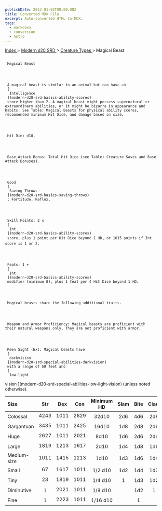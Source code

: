```yaml
---
publishDate: 2023-01-02T00:00:00Z
title: Converted MDX File
excerpt: Auto-converted HTML to MDX.
tags:
  - markdown
  - conversion
  - Astro
---
```







[
      Index
     ](-index)
     >
     [
      Modern d20 SRD
     ](modern-d20-srd-index)
     >
     [
      Creature Types
     ](modern-d20-srd-creature-types-index)
     > Magical Beast
    





## 
     Magical Beast
    



     A magical beast is similar to an animal but can have an
     [
      Intelligence
     ](modern-d20-srd-basics-ability-scores)
     score higher than 2. A magical beast might possess supernatural or extraordinary abilities, or it might be bizarre in appearance and habits. See Table: Magical Beasts for physical ability scores, recommended minimum Hit Dice, and damage based on size.
    



     Hit Die: d10.
    



     Base Attack Bonus: Total Hit Dice (see Table: Creature Saves and Base Attack Bonuses).
    



     Good
     [
      Saving Throws
     ](modern-d20-srd-basics-saving-throws)
     : Fortitude, Reflex.
    



     Skill Points: 2 x
     [
      Int
     ](modern-d20-srd-basics-ability-scores)
     score, plus 1 point per Hit Dice beyond 1 HD, or 1015 points if Int score is 1 or 2.
    



     Feats: 1 +
     [
      Int
     ](modern-d20-srd-basics-ability-scores)
     modifier (minimum 0), plus 1 feat per 4 Hit Dice beyond 1 HD.
    



     Magical beasts share the following additional traits.
    



     Weapon and Armor Proficiency: Magical beasts are proficient with their natural weapons only. They are not proficient with armor.
    



     Keen Sight (Ex): Magical beasts have
     [
      darkvision
     ](modern-d20-srd-special-abilities-darkvision)
     with a range of 60 feet and
     [
      low-light
  vision
     ](modern-d20-srd-special-abilities-low-light-vision)
     (unless noted otherwise).
    


| Size | Str | Dex | Con | Minimum HD | Slam | Bite | Claw | Gore |
| :------ | :-----: | :-----: | :-----: | :------------: | :------: | :------: | :------: | ------: |
| Colossal | 4243 | 1011 | 2829 | 32d10 | 2d6 | 4d6 | 2d8 | 4d6 |
| Gargantuan | 3435 | 1011 | 2425 | 16d10 | 1d8 | 2d8 | 2d6 | 2d8 |
| Huge | 2627 | 1011 | 2021 | 8d10 | 1d6 | 2d6 | 2d4 | 2d6 |
| Large | 1819 | 1213 | 1617 | 2d10 | 1d4 | 1d8 | 1d6 | 1d8 |
| Medium-size | 1011 | 1415 | 1213 | 1d10 | 1d3 | 1d6 | 1d4 | 1d6 |
| Small | 67 | 1617 | 1011 | 1/2 d10 | 1d2 | 1d4 | 1d3 | 1d4 |
| Tiny | 23 | 1819 | 1011 | 1/4 d10 | 1 | 1d3 | 1d2 | 1d3 |
| Diminutive | 1 | 2021 | 1011 | 1/8 d10 |  | 1d2 | 1 | 1d2 |
| Fine | 1 | 2223 | 1011 | 1/16 d10 |  | 1 |  | 1 |






